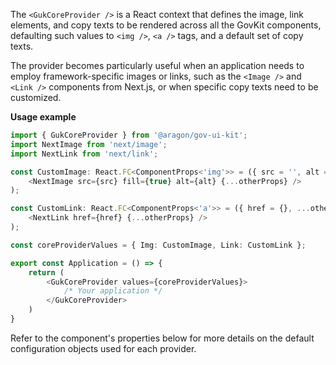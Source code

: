 
<Meta title="Core/Components/GukCoreProvider" />

<Title>GukCoreProvider</Title>

The `<GukCoreProvider />` is a React context that defines the image, link elements, and copy texts to be rendered across
all the GovKit components, defaulting such values to `<img />`, `<a />` tags, and a default set of copy texts.

The provider becomes particularly useful when an application needs to employ framework-specific images or links, such as
the `<Image />` and `<Link />` components from Next.js, or when specific copy texts need to be customized.

**Usage example**

```typescript
import { GukCoreProvider } from '@aragon/gov-ui-kit';
import NextImage from 'next/image';
import NextLink from 'next/link';

const CustomImage: React.FC<ComponentProps<'img'>> = ({ src = '', alt = 'image', width, height, ...otherProps }) => (
    <NextImage src={src} fill={true} alt={alt} {...otherProps} />
);

const CustomLink: React.FC<ComponentProps<'a'>> = ({ href = {}, ...otherProps }) => (
    <NextLink href={href} {...otherProps} />
);

const coreProviderValues = { Img: CustomImage, Link: CustomLink };

export const Application = () => {
    return (
        <GukCoreProvider values={coreProviderValues}>
            /* Your application */
        </GukCoreProvider>
    )
}
```

Refer to the component's properties below for more details on the default configuration objects used for each provider.

<ArgTypes of={GukCoreProvider} />
